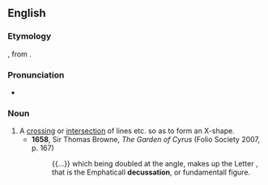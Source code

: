 ==English==

===Etymology===
{{der|en|la|decussationem}}, from {{m|la|decussare}}.

===Pronunciation===
* {{IPA|/dɛkʌˈseɪʃən/|lang=en}}

===Noun===
{{en-noun}}

# A [[crossing]] or [[intersection]] of lines etc. so as to form an X-shape.
#* '''1658''', Sir Thomas Browne, ''The Garden of Cyrus'' (Folio Society 2007, p. 167)
#*: {{...}} which being doubled at the angle, makes up the Letter {{lang|grc|χ}}, that is the Emphaticall '''decussation''', or fundamentall figure.